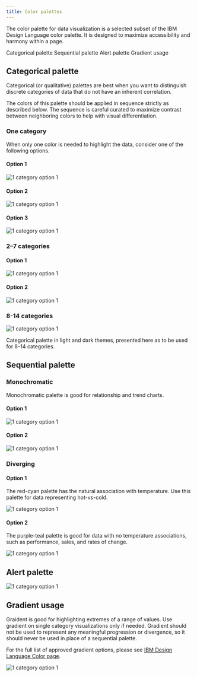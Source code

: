 ```yaml
---
title: Color palettes
---
```


<PageDescription>

The color palette for data visualization is a selected subset of the IBM Design Language color palette. It is designed to maximize accessibility and harmony within a page.

</PageDescription>

<AnchorLinks>

<AnchorLink>Categorical palette </AnchorLink>
<AnchorLink>Sequential palette </AnchorLink>
<AnchorLink>Alert palette </AnchorLink>
<AnchorLink>Gradient usage </AnchorLink>

</AnchorLinks>

## Categorical palette

Categorical (or qualitative) palettes are best when you want to distinguish discrete categories of data that do not have an inherent correlation.

The colors of this palette should be applied in sequence strictly as described below. The sequence is careful curated to maximize contrast between neighboring colors to help with visual differentiation.

### One category

When only one color is needed to highlight the data, consider one of the following options.

<Row>
<Column colLg={4} colMd={2} colSm={2} >

#### Option 1

![1 category option 1](images/1cat-opt1.png)

</Column>
<Column colLg={4} colMd={2} colSm={2} >

#### Option 2

![1 category option 1](images/1cat-opt2.png)

</Column>
<Column colLg={4} colMd={2} colSm={2} >

#### Option 3

![1 category option 1](images/1cat-opt3.png)

</Column>
</Row>

### 2–7 categories

#### Option 1

<Row>
<Column  colLg={12} colMd={6} colSm={4}>

![1 category option 1](images/2-7cat-opt1.png)

</Column>
</Row>

#### Option 2

<Row>
<Column  colLg={12} colMd={6} colSm={4}>

![1 category option 1](images/2-7cat-opt2.png)

</Column>
</Row>

### 8-14 categories

<Row>
<Column  colLg={12} colMd={6} colSm={4}>

![1 category option 1](images/14cat.png)

<Caption>
  Categorical palette in light and dark themes, presented here as to be used for
  8–14 categories.
</Caption>

</Column>
</Row>

## Sequential palette

### Monochromatic

Monochromatic palette is good for relationship and trend charts.

#### Option 1

<Row>
<Column  colLg={8} colMd={6} colSm={4}>

![1 category option 1](images/mono-opt1.png)

</Column>
</Row>

#### Option 2

<Row>
<Column  colLg={8} colMd={6} colSm={4}>

![1 category option 1](images/mono-opt2.png)

</Column>
</Row>

### Diverging

#### Option 1

The red-cyan palette has the natural association with temperature. Use this palette for data representing hot-vs-cold.

<Row>
<Column  colLg={8} colMd={6} colSm={4}>

![1 category option 1](images/divergent-1.png)

</Column>
</Row>

#### Option 2

The purple-teal palette is good for data with no temperature associations, such as performance, sales, and rates of change.

<Row>
<Column  colLg={8} colMd={6} colSm={4}>

![1 category option 1](images/divergent-2.png)

</Column>
</Row>

## Alert palette

<Row>
<Column  colLg={8} colMd={6} colSm={4}>

![1 category option 1](images/alert.png)

</Column>
</Row>

## Gradient usage

Graident is good for highlighting extremes of a range of values. Use gradient on single category visualizations only if needed. Gradient should not be used to represent any meaningful progression or divergence, so it should never be used in place of a sequential palette.

For the full list of approved gradient options, please see [IBM Design Language Color page](https://www.ibm.com/design/language/elements/color#gradients).

<Row>
<Column  colLg={8} colMd={6} colSm={4}>

![1 category option 1](images/gradient.png)

</Column>
</Row>
